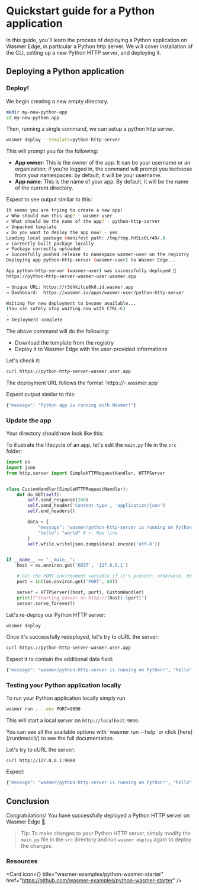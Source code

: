 
# Quickstart guide for a Python application

In this guide, you'll learn the process of deploying a Python application on Wasmer Edge, 
in particular a Python http server.
We will cover installation of the CLI, setting up a new Python HTTP server, and deploying it.

## Deploying a Python application

<Steps>

<Install />

<Login />

<CliVersionCallout />

### Deploy!

We begin creating a new empty directory.
```bash copy
mkdir my-new-python-app
cd my-new-python-app
```

Then, running a single command, we can setup a python http server.
```bash copy
wasmer deploy --template=python-http-server
```

This will prompt you for the following:

- **App owner**: This is the owner of the app.
It can be your username or an organization; if you're logged in, the command will prompt you tochoose from your namespaces: by default, it will be your username.
- **App name**: This is the name of your app. By default, it will be the name of the current directory. 

Expect to see output similar to this:
```bash
It seems you are trying to create a new app!
✔ Who should own this app? · wasmer-user
✔ What should be the name of the app? · python-http-server
✔ Unpacked template
✔ Do you want to deploy the app now? · yes
Loading local package (manifest path: /tmp/tmp.hHSLc0Lr49/.)
✔ Correctly built package locally
✔ Package correctly uploaded
✔ Succesfully pushed release to namespace wasmer-user on the registry
Deploying app python-http-server (wasmer-user) to Wasmer Edge...

App python-http-server (wasmer-user) was successfully deployed 🚀
https://python-http-server-wasmer-user.wasmer.app

→ Unique URL: https://r3dhkilce6k0.id.wasmer.app
→ Dashboard:  https://wasmer.io/apps/wasmer-user/python-http-server

Waiting for new deployment to become available...
(You can safely stop waiting now with CTRL-C)
.
𖥔 Deployment complete
```

The above command will do the following:

- Download the template from the registry 
- Deploy it to Wasmer Edge with the user-provided informations

Let's check it: 
```bash copy
curl https://python-http-server-wasmer.user.app
```

<Callout type="info" emoji="ℹ">
    The deployment URL follows the format `https://<app-name>-<app-owner>.wasmer.app`
</Callout>

Expect output similar to this:
```bash
{"message": "Python app is running with Wasmer!"}
```

### Update the app 
Your directory should now look like this:

<FileTree>
  <FileTree.Folder name="src" defaultOpen>
    <FileTree.File name="main.py" />
  </FileTree.Folder>
  <FileTree.File name="wasmer.toml" />
  <FileTree.File name="README.md" />
  <FileTree.File name="LICENSE" />
  <FileTree.File name="app.yaml" />
</FileTree>

To illustrate the lifecycle of an app, let's edit the `main.py` file 
in the `src` folder: 

```python copy filename="src/main.py"
import os
import json
from http.server import SimpleHTTPRequestHandler, HTTPServer


class CustomHandler(SimpleHTTPRequestHandler):
    def do_GET(self):
        self.send_response(200)
        self.send_header('Content-type', 'application/json')
        self.end_headers()

        data = {
            "message": "wasmer/python-http-server is running on Python!", # <-- Notice the comma!
            "hello": "world" # <- New line
        }
        self.wfile.write(json.dumps(data).encode('utf-8'))


if __name__ == "__main__":
    host = os.environ.get('HOST', '127.0.0.1')

    # Get the PORT environment variable if it's present; otherwise, default to 8000
    port = int(os.environ.get('PORT', 80))

    server = HTTPServer((host, port), CustomHandler)
    print(f"Starting server on http://{host}:{port}")
    server.serve_forever()
```

Let's re-deploy our Python HTTP server:

```bash copy
wasmer deploy
```

Once it's successfully redeployed, let's try to cURL the server:

```bash copy
curl https://python-http-server-wasmer.user.app
```

Expect it to contain the additional data field:
```bash
{"message": "wasmer/python-http-server is running on Python!", "hello": "world"}
```

### Testing your Python application locally

To run your Python application locally simply run 
```bash copy
wasmer run . --env PORT=9090
``````

This will start a local server on  `http://localhost:9090`.

<Callout type="info" emoji="ℹ️">
  You can see all the available options with `wasmer run --help` or click [here](/runtime/cli/) to see the full documentation. 
</Callout>

Let's try to cURL the server:

```shell
curl http://127.0.0.1:9090
```
Expect:
```bash
{"message": "wasmer/python-http-server is running on Python!", "hello": "world"}
```

</Steps>

## Conclusion

Congratulations! You have successfully deployed a Python HTTP server on Wasmer Edge 🚀.

> Tip: To make changes to your Python HTTP server, simply modify the `main.py` file
> in the `src` directory and run `wasmer deploy` again to deploy the changes.


### Resources

<Card
  icon={<GitHubLogo />}
  title="wasmer-examples/python-wasmer-starter"
  href="https://github.com/wasmer-examples/python-wasmer-starter"
/>
